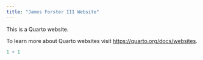 ```yaml
---
title: "James Forster III Website"
---
```


This is a Quarto website.

To learn more about Quarto websites visit <https://quarto.org/docs/websites>.

```r
1 + 1
```
